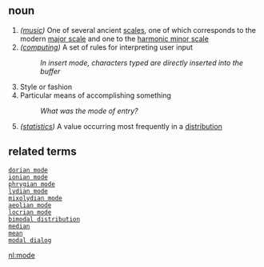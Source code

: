 == noun ==

#''([[music]])'' One of several ancient [[scale]]s, one of which corresponds to the modern [[major scale]] and one to the [[harmonic minor scale]]
#''([[computing]])'' A set of rules for interpreting user input
#:''In insert mode, characters typed are directly inserted into the buffer''
# Style or fashion
# Particular means of accomplishing something
#:''What was the mode of entry?''
#''([[statistics]])'' A value occurring most frequently in a [[distribution]]

== related terms ==

 [[dorian mode]]
 [[ionian mode]]
 [[phrygian mode]]
 [[lydian mode]]
 [[mixolydian mode]]
 [[aeolian mode]]
 [[locrian mode]]
 [[bimodal distribution]]
 [[median]]
 [[mean]]
 [[modal dialog]]

[[nl:mode]]